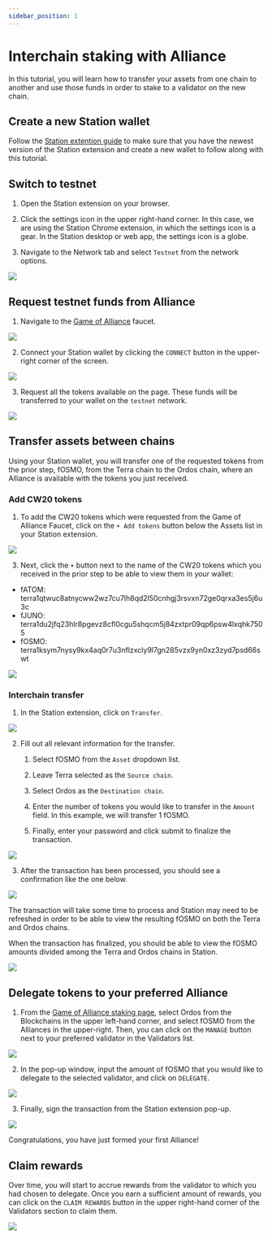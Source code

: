 ```yaml
---
sidebar_position: 1
---
```



# Interchain staking with Alliance

In this tutorial, you will learn how to transfer your assets from one chain to another and use those funds in order to stake to a validator on the new chain.

## Create a new Station wallet

Follow the [Station extention guide](https://docs.terra.money/learn/station/download/station-extension) to make sure that you have the newest version of the Station extension and create a new wallet to follow along with this tutorial.

## Switch to testnet

1. Open the Station extension on your browser.

2. Click the settings icon in the upper right-hand corner. In this case, we are using the Station Chrome extension, in which the settings icon is a gear. In the Station desktop or web app, the settings icon is a globe.

3. Navigate to the Network tab and select `Testnet` from the network options.

<img className="readme-img-sm" src="/img/user-guide/testnet.png" />

## Request testnet funds from Alliance

1. Navigate to the [Game of Alliance](https://game-of-alliance.pages.dev/faucet) faucet.

<img className="readme-img-md" src="/img/user-guide/goa_faucet.png" />

2. Connect your Station wallet by clicking the `CONNECT` button in the upper-right corner of the screen.

<img className="readme-img-sm" src="/img/user-guide/connect_wallet.png" />

3. Request all the tokens available on the page. These funds will be transferred to your wallet on the `testnet` network.

<img className="readme-img-md" src="/img/user-guide/request_tokens.gif" />

## Transfer assets between chains

Using your Station wallet, you will transfer one of the requested tokens from the prior step, fOSMO, from the Terra chain to the Ordos chain, where an Alliance is available with the tokens you just received.

### Add CW20 tokens

1. To add the CW20 tokens which were requested from the Game of Alliance Faucet, click on the `+ Add tokens` button below the Assets list in your Station extension.

<img className="readme-img-sm" src="/img/user-guide/manage_tokens.png" />

3. Next, click the `+` button next to the name of the CW20 tokens which you received in the prior step to be able to view them in your wallet:

- fATOM: terra1qtwuc8atnycww2wz7cu7lh8qd2l50cnhgj3rsvxn72ge0qrxa3es5j6u3c
- fJUNO: terra1du2jfq23hlr8pgevz8cfl0cgu5shqcm5j84zxtpr09qp6psw4lxqhk7505
- fOSMO: terra1ksym7nysy9kx4aq0r7u3nflzxcly9l7gn285vzx9yn0xz3zyd7psd66swt

<img className="readme-img-sm" src="/img/user-guide/add_tokens.png" />

### Interchain transfer

1. In the Station extension, click on `Transfer`.

<img className="readme-img-sm" src="/img/user-guide/transfer_extension.png" />

2. Fill out all relevant information for the transfer.

   1. Select fOSMO from the `Asset` dropdown list.

   2. Leave Terra selected as the `Source chain`.

   3. Select Ordos as the `Destination chain`.

   4. Enter the number of tokens you would like to transfer in the `Amount` field. In this example, we will transfer 1 fOSMO.

   5. Finally, enter your password and click submit to finalize the transaction.

<img className="readme-img-sm" src="/img/user-guide/transfer_info.png" />

3. After the transaction has been processed, you should see a confirmation like the one below.

<img
  className="readme-img-sm"
  src="/img/user-guide/successful_transaction.png"
/>

<Admonition type="info" icon="ℹ️" title="Wait time">

The transaction will take some time to process and Station may need to be refreshed in order to be able to view the resulting fOSMO on both the Terra and Ordos chains.

</Admonition>

When the transaction has finalized, you should be able to view the fOSMO amounts divided among the Terra and Ordos chains in Station.

<img className="readme-img-sm" src="/img/user-guide/assets_on_chains.gif" />

## Delegate tokens to your preferred Alliance

1. From the [Game of Alliance staking page](https://game-of-alliance.pages.dev/staking), select Ordos from the Blockchains in the upper left-hand corner, and select fOSMO from the Alliances in the upper-right. Then, you can click on the `MANAGE` button next to your preferred validator in the Validators list.

<img className="readme-img-lg" src="/img/user-guide/stake_token.png" />

2. In the pop-up window, input the amount of fOSMO that you would like to delegate to the selected validator, and click on `DELEGATE`.

<img className="readme-img-sm" src="/img/user-guide/delegate.png" />

3. Finally, sign the transaction from the Station extension pop-up.

<img className="readme-img-sm" src="/img/user-guide/sign_transaction.png" />

Congratulations, you have just formed your first Alliance!

## Claim rewards

Over time, you will start to accrue rewards from the validator to which you had chosen to delegate. Once you earn a sufficient amount of rewards, you can click on the `CLAIM REWARDS` button in the upper right-hand corner of the Validators section to claim them.

<img className="readme-img-md" src="/img/user-guide/claim_rewards.png" />
